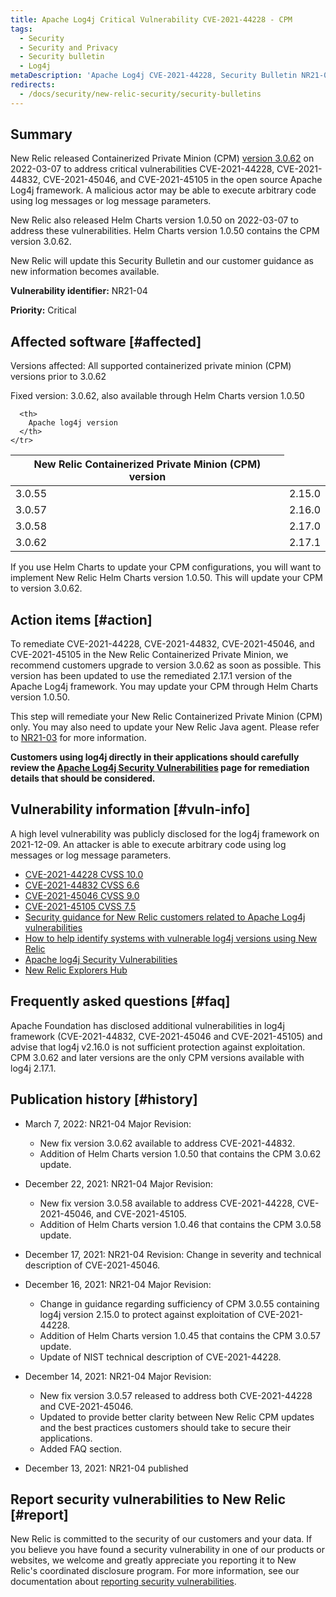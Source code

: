 ```yaml
---
title: Apache Log4j Critical Vulnerability CVE-2021-44228 - CPM
tags:
  - Security
  - Security and Privacy
  - Security bulletin
  - Log4j
metaDescription: 'Apache Log4j CVE-2021-44228, Security Bulletin NR21-04 (Containerized Private Minions)'
redirects:
  - /docs/security/new-relic-security/security-bulletins
---
```


## Summary

New Relic released Containerized Private Minion (CPM) [version 3.0.62](/docs/release-notes/synthetics-release-notes/containerized-private-minions-release-notes/containerized-private-minion-cpm-3062/) on 2022-03-07 to address critical vulnerabilities CVE-2021-44228, CVE-2021-44832, CVE-2021-45046, and CVE-2021-45105 in the open source Apache Log4j framework. A malicious actor may be able to execute arbitrary code using log messages or log message parameters.

New Relic also released Helm Charts version 1.0.50 on 2022-03-07 to address these vulnerabilities. Helm Charts version 1.0.50 contains the CPM version 3.0.62.

New Relic will update this Security Bulletin and our customer guidance as new information becomes available.

**Vulnerability identifier:** NR21-04

**Priority:** Critical

## Affected software [#affected]

Versions affected: All supported containerized private minion (CPM) versions prior to 3.0.62

Fixed version:  3.0.62, also available through Helm Charts version 1.0.50

<table>
  <thead>
    <tr>
      <th>
        New Relic Containerized Private Minion (CPM) version
      </th>

      <th>
        Apache log4j version
      </th>
    </tr>
  </thead>

  <tbody>
    <tr>
      <td>
        3.0.55
      </td>
      <td>
        2.15.0
      </td>
    </tr>
    <tr>
      <td>
        3.0.57
      </td>
      <td>
        2.16.0
      </td>
    </tr>
    <tr>
      <td>
        3.0.58
      </td>
      <td>
        2.17.0
      </td>
    </tr>
    <tr>
      <td>
        3.0.62
      </td>
      <td>
        2.17.1
      </td>
    </tr>
  </tbody>
</table>

If you use Helm Charts to update your CPM configurations, you will want to implement New Relic Helm Charts version 1.0.50. This will update your CPM to version 3.0.62.

## Action items [#action]

To remediate CVE-2021-44228, CVE-2021-44832, CVE-2021-45046, and CVE-2021-45105 in the New Relic Containerized Private Minion, we recommend customers upgrade to version 3.0.62 as soon as possible. This version has been updated to use the remediated 2.17.1 version of the Apache Log4j framework. You may update your CPM through Helm Charts version 1.0.50.

This step will remediate your New Relic Containerized Private Minion (CPM) only. You may also need to update your New Relic Java agent. Please refer to [NR21-03](/docs/security/new-relic-security/security-bulletins/security-bulletin-nr21-03) for more information.

**Customers using log4j directly in their applications should carefully review the [Apache Log4j Security Vulnerabilities](https://logging.apache.org/log4j/2.x/security.html) page for remediation details that should be considered.**

## Vulnerability information [#vuln-info]

A high level vulnerability was publicly disclosed for the log4j framework on 2021-12-09. An attacker is able to execute arbitrary code using log messages or log message parameters.

* [CVE-2021-44228 CVSS 10.0](https://cve.mitre.org/cgi-bin/cvename.cgi?name=CVE-2021-44228)
* [CVE-2021-44832 CVSS 6.6](https://cve.mitre.org/cgi-bin/cvename.cgi?name=CVE-2021-44832)
* [CVE-2021-45046 CVSS 9.0](https://cve.mitre.org/cgi-bin/cvename.cgi?name=CVE-2021-45046)
* [CVE-2021-45105 CVSS 7.5](https://cve.mitre.org/cgi-bin/cvename.cgi?name=CVE-2021-45105)
* [Security guidance for New Relic customers related to Apache Log4j vulnerabilities](https://newrelic.com/blog/nerdlog/security-guidance-for-log4j)
* [How to help identify systems with vulnerable log4j versions using New Relic](https://newrelic.com/blog/how-to-relic/new-relic-log4j-detection)
* [Apache log4j Security Vulnerabilities](https://logging.apache.org/log4j/2.x/security.html)
* [New Relic Explorers Hub](https://discuss.newrelic.com/t/log4j-zero-day-vulnerability-and-the-new-relic-java-agent/170322)

## Frequently asked questions [#faq]

<CollapserGroup>
  <Collapser
    id="357-update"
    title="I've updated to CPM 3.0.55 already. Do I need to update to 3.0.62?"
  >

  Apache Foundation has disclosed additional vulnerabilities in log4j framework (CVE-2021-44832, CVE-2021-45046 and CVE-2021-45105) and advise that log4j v2.16.0 is not sufficient protection against exploitation. CPM 3.0.62 and later versions are the only CPM versions available with log4j 2.17.1.


  </Collapser>
</CollapserGroup>

## Publication history [#history]

* March 7, 2022: NR21-04 Major Revision:
  * New fix version 3.0.62 available to address CVE-2021-44832.
  * Addition of Helm Charts version 1.0.50 that contains the CPM 3.0.62 update.

* December 22, 2021: NR21-04 Major Revision:
  * New fix version 3.0.58 available to address CVE-2021-44228, CVE-2021-45046, and CVE-2021-45105.
  * Addition of Helm Charts version 1.0.46 that contains the CPM 3.0.58 update.

* December 17, 2021: NR21-04 Revision: Change in severity and technical description of CVE-2021-45046.

* December 16, 2021: NR21-04 Major Revision:
  * Change in guidance regarding sufficiency of CPM 3.0.55 containing log4j version 2.15.0 to protect against exploitation of CVE-2021-44228.
  * Addition of Helm Charts version 1.0.45 that contains the CPM 3.0.57 update.
  * Update of NIST technical description of CVE-2021-44228.

* December 14, 2021: NR21-04 Major Revision:
  * New fix version 3.0.57 released to address both CVE-2021-44228 and CVE-2021-45046.
  * Updated to provide better clarity between New Relic CPM updates and the best practices customers should take to secure their applications.
  * Added FAQ section.

* December 13, 2021: NR21-04 published

## Report security vulnerabilities to New Relic [#report]

New Relic is committed to the security of our customers and your data. If you believe you have found a security vulnerability in one of our products or websites, we welcome and greatly appreciate you reporting it to New Relic's coordinated disclosure program. For more information, see our documentation about [reporting security vulnerabilities](/docs/security/new-relic-security/data-privacy/reporting-security-vulnerabilities).
